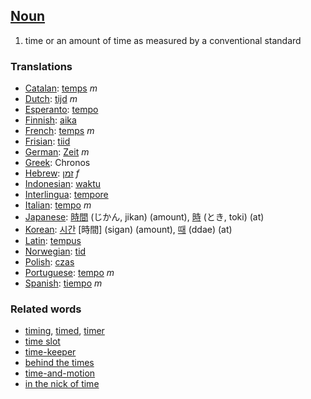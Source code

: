 ==[[Noun]]==

#time or an amount of time as measured by a conventional standard

===Translations===
*[[Catalan]]: [[temps]] ''m''
*[[Dutch]]: [[tijd]] ''m''
*[[Esperanto]]: [[tempo]]
*[[Finnish]]: [[aika]]
*[[French]]: [[temps]] ''m''
*[[Frisian]]: [[tiid]]
*[[German]]: [[Zeit]] ''m''
*[[Greek]]: Chronos
*[[Hebrew]]: [[זמן]] ''f''
*[[Indonesian]]: [[waktu]]
*[[Interlingua]]: [[tempore]]
*[[Italian]]: [[tempo]] ''m''
*[[Japanese]]: [[時間]] (じかん, jikan) (amount), [[時]] (とき, toki) (at)
*[[Korean]]: [[시간]] [時間] (sigan) (amount), [[때]] (ddae) (at)
*[[Latin]]: [[tempus]]
*[[Norwegian]]: [[tid]]
*[[Polish]]: [[czas]]
*[[Portuguese]]: [[tempo]] ''m''
*[[Spanish]]: [[tiempo]] ''m''

===Related words===
*[[timing]], [[timed]], [[timer]]
*[[time slot]]
*[[time-keeper]]
*[[behind the times]]
*[[time-and-motion]]
*[[in the nick of time]]